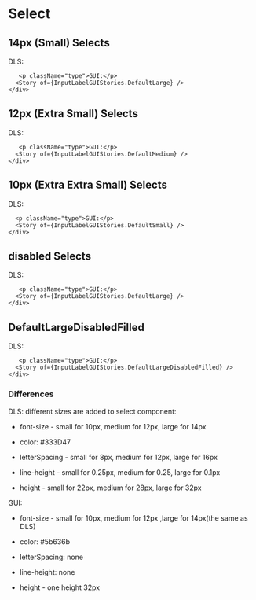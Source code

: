<style>
  {`
    .flex {
      display: flex;
      align-items: center;
      gap: 16px;
      margin-top:10px
    }
     .type {
      min-width: 40px;
    }
 `}
</style>



<Meta title="SelectOverview" />

# Select

## 14px (Small) Selects

<Canvas>
  <div>
    <div className="flex">
      <p className="type">DLS:</p>
      <Story of={InputLabelStories.DefaultLarge} />

       <p className="type">GUI:</p>
      <Story of={InputLabelGUIStories.DefaultLarge} />
    </div>

  </div>
</Canvas>

## 12px (Extra Small) Selects

<Canvas>
  <div>
    <div className="flex">
      <p className="type">DLS:</p>
      <Story of={InputLabelStories.DefaultMedium} />

       <p className="type">GUI:</p>
      <Story of={InputLabelGUIStories.DefaultMedium} />
    </div>

  </div>
</Canvas>

## 10px (Extra Extra Small) Selects

<Canvas>
  <div>
    <div className="flex">
      <p className="type">DLS:</p>
      <Story of={InputLabelStories.DefaultSmall} />

      <p className="type">GUI:</p>
      <Story of={InputLabelGUIStories.DefaultSmall} />
    </div>

  </div>
</Canvas>

## disabled Selects

<Canvas>
  <div>
    <div className="flex">
      <p className="type">DLS:</p>
      <Story of={InputLabelStories.DefaultLargeDisabled} />

       <p className="type">GUI:</p>
      <Story of={InputLabelGUIStories.DefaultLarge} />
    </div>

  </div>
</Canvas>

## DefaultLargeDisabledFilled

<Canvas>
  <div>
    <div className="flex">
      <p className="type">DLS:</p>
      <Story of={InputLabelStories.DefaultLargeDisabledFilled} />

       <p className="type">GUI:</p>
      <Story of={InputLabelGUIStories.DefaultLargeDisabledFilled} />
    </div>

  </div>
</Canvas>

### Differences

DLS: different sizes are added to select component:

- font-size - small for 10px, medium for 12px, large for 14px

- color: #333D47

- letterSpacing - small for 8px, medium for 12px, large for 16px

- line-height - small for 0.25px, medium for 0.25, large for 0.1px

- height - small for 22px, medium for 28px, large for 32px

GUI:

- font-size - small for 10px, medium for 12px ,large for 14px(the same as DLS)

- color: #5b636b

- letterSpacing: none

- line-height: none

- height - one height 32px
